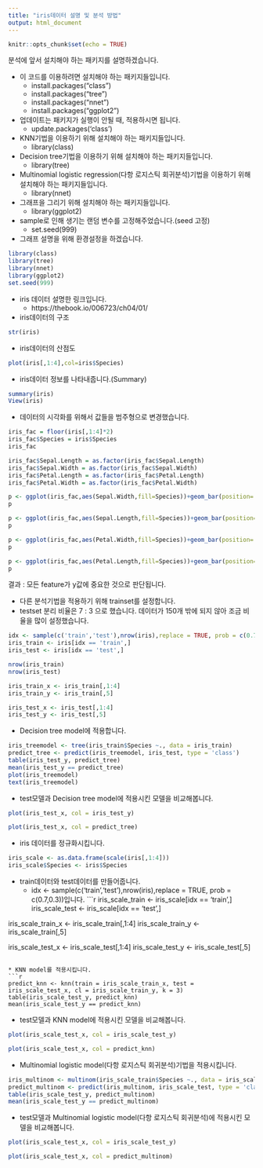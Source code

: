---
title: "iris데이터 설명 및 분석 방법"
output: html_document
---

```{r setup, include=FALSE}
knitr::opts_chunk$set(echo = TRUE)
```
 분석에 앞서 설치해야 하는 패키지를 설명하겠습니다.
 
 
* 이 코드를 이용하려면 설치해야 하는 패키지들입니다.
  - install.packages("class")
  - install.packages("tree")
  - install.packages("nnet")
  - install.packages("ggplot2")


* 업데이트는 패키지가 실행이 안될 때, 적용하시면 됩니다.
  - update.packages('class')


* KNN기법을 이용하기 위해 설치해야 하는 패키지들입니다.
  - library(class)


* Decision tree기법을 이용하기 위해 설치해야 하는 패키지들입니다.
  - library(tree)


* Multinomial logistic regression(다항 로지스틱 회귀분석)기법을 이용하기 위해 설치해야 하는 패키지들입니다.
  - library(nnet)


* 그래프을 그리기 위해 설치해야 하는 패키지들입니다.
  - library(ggplot2)


* sample로 인해 생기는 랜덤 변수를 고정해주었습니다.(seed 고정)
  - set.seed(999)


* 그래프 설명을 위해 환경설정을 하겠습니다.
```{r}
library(class)
library(tree)
library(nnet)
library(ggplot2)
set.seed(999)
```

* iris 데이터 설명한 링크입니다.
  - https://thebook.io/006723/ch04/01/


* iris데이터의 구조
```{r}
str(iris)
```


* iris데이터의 산점도
```{r}
plot(iris[,1:4],col=iris$Species)
```


* iris데이터 정보를 나타내줍니다.(Summary)
```{r}
summary(iris)
View(iris)
```

* 데이터의 시각화를 위해서 값들을 범주형으로 변경했습니다.
```{r}
iris_fac = floor(iris[,1:4]*2)
iris_fac$Species = iris$Species
iris_fac

iris_fac$Sepal.Length = as.factor(iris_fac$Sepal.Length)
iris_fac$Sepal.Width = as.factor(iris_fac$Sepal.Width)
iris_fac$Petal.Length = as.factor(iris_fac$Petal.Length)
iris_fac$Petal.Width = as.factor(iris_fac$Petal.Width)
```
```{r}
p <- ggplot(iris_fac,aes(Sepal.Width,fill=Species))+geom_bar(position='fill')
p
```
```{r}
p <- ggplot(iris_fac,aes(Sepal.Length,fill=Species))+geom_bar(position='fill')
p
```
```{r}
p <- ggplot(iris_fac,aes(Petal.Width,fill=Species))+geom_bar(position='fill')
p
```
```{r}
p <- ggplot(iris_fac,aes(Petal.Length,fill=Species))+geom_bar(position='fill')
p
```


결과 :  모든 feature가 y값에 중요한 것으로 판단됩니다.



* 다른 분석기법을 적용하기 위해 trainset를 설정합니다.
* testset 분리 비율은 7 : 3 으로 했습니다. 데이터가 150개 밖에 되지 않아 조금 비율을 많이 설정했습니다.
```{r}
idx <- sample(c('train','test'),nrow(iris),replace = TRUE, prob = c(0.7,0.3))
iris_train <- iris[idx == 'train',]
iris_test <- iris[idx == 'test',]

nrow(iris_train)
nrow(iris_test)

iris_train_x <- iris_train[,1:4]
iris_train_y <- iris_train[,5]

iris_test_x <- iris_test[,1:4]
iris_test_y <- iris_test[,5]
```

* Decision tree model에 적용합니다.
```{r}
iris_treemodel <- tree(iris_train$Species ~., data = iris_train)
predict_tree <- predict(iris_treemodel, iris_test, type = 'class')
table(iris_test_y, predict_tree)
mean(iris_test_y == predict_tree)
plot(iris_treemodel)
text(iris_treemodel)
```
* test모델과 Decision tree model에 적용시킨 모델을 비교해봅니다.
```{r}
plot(iris_test_x, col = iris_test_y)
```
```{r}
plot(iris_test_x, col = predict_tree)
```

* iris 데이터를 정규화시킵니다.
```{r}
iris_scale <- as.data.frame(scale(iris[,1:4]))
iris_scale$Species <- iris$Species
```

* train데이터와 test데이터를 만들어줍니다.
  - idx <- sample(c('train','test'),nrow(iris),replace = TRUE, prob = c(0.7,0.3))입니다.
```{r}
iris_scale_train <- iris_scale[idx == 'train',]
iris_scale_test <- iris_scale[idx == 'test',]

iris_scale_train_x <- iris_scale_train[,1:4]
iris_scale_train_y <- iris_scale_train[,5]

iris_scale_test_x <- iris_scale_test[,1:4]
iris_scale_test_y <- iris_scale_test[,5]
```

* KNN model를 적용시킵니다.
```{r}
predict_knn <- knn(train = iris_scale_train_x, test = iris_scale_test_x, cl = iris_scale_train_y, k = 3)
table(iris_scale_test_y, predict_knn)
mean(iris_scale_test_y == predict_knn)
```
* test모델과 KNN model에 적용시킨 모델을 비교해봅니다.
```{r}
plot(iris_scale_test_x, col = iris_scale_test_y)
```
```{r}
plot(iris_scale_test_x, col = predict_knn)
```

*  Multinomial logistic model(다항 로지스틱 회귀분석)기법을 적용시킵니다.
```{r}
iris_multinom <- multinom(iris_scale_train$Species ~., data = iris_scale_train)
predict_multinom <- predict(iris_multinom, iris_scale_test, type = 'class')
table(iris_scale_test_y, predict_multinom)
mean(iris_scale_test_y == predict_multinom)
```

* test모델과 Multinomial logistic model(다항 로지스틱 회귀분석)에 적용시킨 모델을 비교해봅니다.
```{r}
plot(iris_scale_test_x, col = iris_scale_test_y)
```
```{r}
plot(iris_scale_test_x, col = predict_multinom)
```
